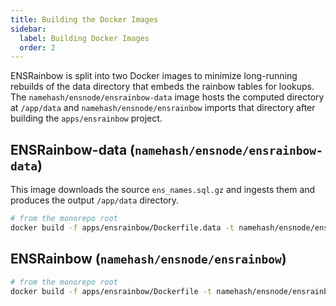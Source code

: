 ```yaml
---
title: Building the Docker Images
sidebar:
  label: Building Docker Images
  order: 2
---
```


ENSRainbow is split into two Docker images to minimize long-running rebuilds of the data directory that embeds the rainbow tables for lookups. The `namehash/ensnode/ensrainbow-data` image hosts the computed directory at `/app/data` and `namehash/ensnode/ensrainbow` imports that directory after building the `apps/ensrainbow` project.

## ENSRainbow-data (`namehash/ensnode/ensrainbow-data`)

This image downloads the source `ens_names.sql.gz` and ingests them and produces the output `/app/data` directory.

```bash
# from the monorepo root
docker build -f apps/ensrainbow/Dockerfile.data -t namehash/ensnode/ensrainbow-data .
```

## ENSRainbow (`namehash/ensnode/ensrainbow`)

```bash
# from the monorepo root
docker build -f apps/ensrainbow/Dockerfile -t namehash/ensnode/ensrainbow .
```
